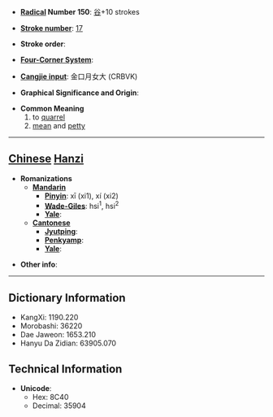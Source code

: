 * '''[[Wiktionary:Chinese radical index| Radical]] Number 150''': [[Wiktionary:Chinese radical index 谷|谷]]+10 strokes

* '''[[Wiktionary:Chinese total strokes index|Stroke number]]''': [[Wiktionary:Chinese total strokes index 17|17]]

* '''Stroke order''': 

* '''[[Wiktionary:Chinese four corner index|Four-Corner System]]''': 

* '''[[Wiktionary:Chinese Cangjie index|Cangjie input]]''': 金口月女大 (CRBVK)

* '''Graphical Significance and Origin''': 

* '''Common Meaning'''
*#to [[quarrel]]
*# [[mean]] and [[petty]]


----

== [[Chinese]] [[Hanzi]] ==

* '''Romanizations'''
** '''[[Mandarin]]'''
*** '''[[Pinyin]]''': xī (xi1), xí (xi2)
*** '''[[Wade-Giles]]''': hsi<sup>1</sup>, hsi<sup>2</sup>
*** '''[[Yale]]''': 
** '''[[Cantonese]]'''
*** '''[[Jyutping]]''':
*** '''[[Penkyamp]]''': 
*** '''[[Yale]]''': 

* '''Other info''': 

----

== Dictionary Information ==

* KangXi: 1190.220
* Morobashi: 36220
* Dae Jaweon: 1653.210
* Hanyu Da Zidian: 63905.070

== Technical Information ==

* '''Unicode''':
** Hex: 8C40
** Decimal: 35904